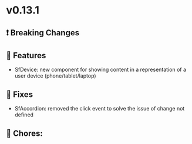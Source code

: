 
<Meta title="Releases/v0.13.x - Latest/v0.13.1 - Latest/Change log" />

# v0.13.1

## ❗ Breaking Changes


## 🚀 Features

- SfDevice: new component for showing content in a representation of a user device (phone/tablet/laptop)

## 🐛 Fixes

- SfAccordion: removed the click event to solve the issue of change not defined

## 🧹 Chores:


